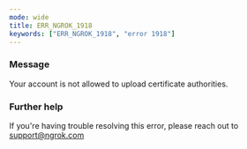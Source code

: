 ```yaml
---
mode: wide
title: ERR_NGROK_1918
keywords: ["ERR_NGROK_1918", "error 1918"]
---
```


### Message

Your account is not allowed to upload certificate authorities.

### Further help

If you're having trouble resolving this error, please reach out to [support@ngrok.com](mailto:support@ngrok.com?subject=Help%20with%20ERR_NGROK_1918)
